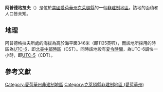 {{noteTA
|G1=USState
|G2=地名
|G3=Unit
}}
{{Infobox settlement
|official_name            = 阿普德格拉夫
|native_name = Updegraff
|settlement_type          = [[非建制地區|非建制地區]]
|image_skyline            = 
|imagesize                = 
|image_map                = 
|mapsize                  = 
|pushpin_map              = USA Iowa
|pushpin_label            = 阿普德格拉夫
|pushpin_label_position   = top
|pushpin_map_caption      = 阿普德格拉夫在愛荷華州的位置
|subdivision_type         = [[世界政區索引|國家]]
|subdivision_type1        = [[美国州份|州份]]
|subdivision_type2        = [[愛荷華州行政区划|縣]]
|subdivision_name         = [[美国|美国]]
|subdivision_name1        = [[愛荷華州|愛荷華州]]
|subdivision_name2        = [[克萊頓縣_(愛荷華州)|克萊頓縣]]
|elevation_ft             = 1135
|elevation_m              = 346
|area_total_km2           = 
|area_total_sq_mi         = 
|area_land_km2            = 
|area_land_sq_mi          = 
|area_water_km2           = 
|area_water_sq_mi         = 
|population_as_of         = 2010
|population_footnotes     = 
|population_total         = 
|population_metro         = 
|population_density_km2   = auto
|population_density_sq_mi = auto
|timezone                 = [[北美中部时区|北美中部时区]]
|utc_offset               = -6
|coordinates              = {{coord|42|41|02|N|91|14|13|W|display=inline,title}}
| coor_pinpoint           = 
| coordinates_footnotes   = 
|timezone_DST             = CDT
|utc_offset_DST           = -5
|postal_code_type         = [[美國郵區編號|郵區編號]]
|postal_code              = 52048
|area_code                = {{link-en|电话区号563|Area code 563|563}}
|blank_name = [[地名信息系统|GNIS ID]]
|blank_info = 462488<ref name="GNIS">{{cite gnis|462488|Updegraff}}</ref>
}}
'''阿普德格拉夫'''（{{lang-en|Updegraff}}）是位於[[美國|美國]][[愛荷華州|愛荷華州]][[克萊頓縣_(愛荷華州)|克萊頓縣]]的一個[[非建制地區|非建制地區]]。該地的面積和人口皆未知。

== 地理 ==
阿普德格拉夫所處的海拔為高於海平面346米（即1135英呎），而該地所採用的時區為[[UTC-6|UTC-6]]，即[[北美中部時區|北美中部時區]]（CST）。同時該地設有[[夏令時間|夏令時間]]，為UTC-6調快一小時，即[[UTC-5|UTC-5]]（CDT）。

== 參考文獻 ==
{{reflist}}

{{克萊頓縣 (愛荷華州)}}

{{DEFAULTSORT:Updegraff}}
[[Category:愛荷華州非建制地區|Category:愛荷華州非建制地區]]
[[Category:克萊頓縣非建制地區_(愛荷華州)|Category:克萊頓縣非建制地區 (愛荷華州)]]

{{Iowa-geo-stub}}